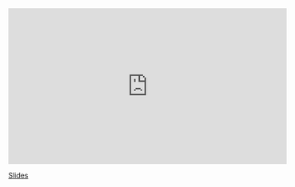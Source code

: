 <iframe width="560" height="315" src="https://www.youtube.com/embed/_IqBlwrzXdg" frameborder="0" allow="accelerometer; autoplay; encrypted-media; gyroscope; picture-in-picture" allowfullscreen></iframe>

[Slides](https://sta-363-s20.lucymcgowan.com/slides/20-midterm-review.html#1)